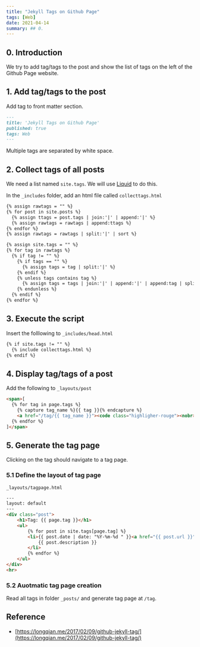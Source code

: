 ```yaml
---
title: "Jekyll Tags on Github Page"
tags: [Web]
date: 2021-04-14
summary: ## 0.
---
```


## 0. Introduction

We try to add tag/tags to the post and show the list of tags on the left of the
Github Page website.

## 1. Add tag/tags to the post

Add tag to front matter section.

```markdown
---
title: 'Jekyll Tags on Github Page'
published: true
tags: Web
---
```

Multiple tags are separated by white space.

## 2. Collect tags of all posts

We need a list named `site.tags`. We will use
[Liquid](https://shopify.github.io/liquid/) to do this.

In the `_includes` folder, add an html file called `collecttags.html`

```html
{% assign rawtags = "" %}
{% for post in site.posts %}
  {% assign ttags = post.tags | join:'|' | append:'|' %}
  {% assign rawtags = rawtags | append:ttags %}
{% endfor %}
{% assign rawtags = rawtags | split:'|' | sort %}

{% assign site.tags = "" %}
{% for tag in rawtags %}
  {% if tag != "" %}
    {% if tags == "" %}
      {% assign tags = tag | split:'|' %}
    {% endif %}
    {% unless tags contains tag %}
      {% assign tags = tags | join:'|' | append:'|' | append:tag | split:'|' %}
    {% endunless %}
  {% endif %}
{% endfor %}
```

## 3. Execute the script

Insert the folllowing to `_includes/head.html`

```html
{% if site.tags != "" %}
  {% include collecttags.html %}
{% endif %}
```

## 4. Display tag/tags of a post

Add the following to `_layouts/post`

```html
<span>[
  {% for tag in page.tags %}
    {% capture tag_name %}{{ tag }}{% endcapture %}
    <a href="/tag/{{ tag_name }}"><code class="highligher-rouge"><nobr>{{ tag_name }}</nobr></code>&nbsp;</a>
  {% endfor %}
]</span>
```

## 5. Generate the tag page

Clicking on the tag should navigate to a tag page.

### 5.1 Define the layout of tag page

`_layouts/tagpage.html`

```html
---
layout: default
---
<div class="post">
    <h1>Tag: {{ page.tag }}</h1>
    <ul>
        {% for post in site.tags[page.tag] %}
        <li>{{ post.date | date: "%Y-%m-%d " }}<a href="{{ post.url }}">{{ post.title }}</a> <br>
            {{ post.description }}
        </li>
        {% endfor %}
    </ul>
</div>
<hr>
```

### 5.2 Auotmatic tag page creation

Read all tags in folder `_posts/` and generate tag page at `/tag`.

## Reference

- [https://longqian.me/2017/02/09/github-jekyll-tag/](https://longqian.me/2017/02/09/github-jekyll-tag/)